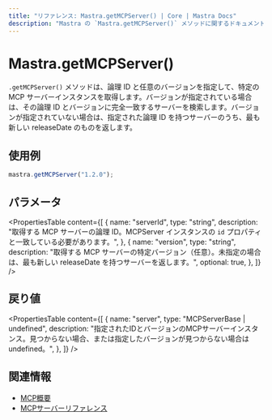 ```yaml
---
title: "リファレンス: Mastra.getMCPServer() | Core | Mastra Docs"
description: "Mastra の `Mastra.getMCPServer()` メソッドに関するドキュメント。ID と任意のバージョンを指定して、特定の MCP サーバーインスタンスを取得します。"
---
```


# Mastra.getMCPServer()

`.getMCPServer()` メソッドは、論理 ID と任意のバージョンを指定して、特定の MCP サーバーインスタンスを取得します。バージョンが指定されている場合は、その論理 ID とバージョンに完全一致するサーバーを検索します。バージョンが指定されていない場合は、指定された論理 ID を持つサーバーのうち、最も新しい releaseDate のものを返します。

## 使用例

```typescript copy
mastra.getMCPServer("1.2.0");
```

## パラメータ

<PropertiesTable
  content={[
    {
      name: "serverId",
      type: "string",
      description: "取得する MCP サーバーの論理 ID。MCPServer インスタンスの `id` プロパティと一致している必要があります。",
    },
    {
      name: "version",
      type: "string",
      description: "取得する MCP サーバーの特定バージョン（任意）。未指定の場合は、最も新しい releaseDate を持つサーバーを返します。",
      optional: true,
    },
  ]}
/>

## 戻り値

<PropertiesTable
  content={[
    {
      name: "server",
      type: "MCPServerBase | undefined",
      description: "指定されたIDとバージョンのMCPサーバーインスタンス。見つからない場合、または指定したバージョンが見つからない場合は undefined。",
    },
  ]}
/>

## 関連情報

- [MCP概要](../../docs/tools-mcp/mcp-overview.mdx)
- [MCPサーバーリファレンス](../../reference/tools/mcp-server.mdx)
